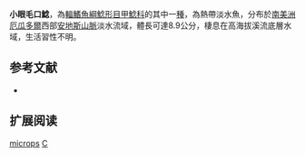 {{Speciesbox
| name = 小眼毛口鯰
| image = Chaetostoma microps in situ.jpg
| image_width = 250px
| image_caption = 
| status = NE
| status_system = IUCN3.1
| genus = Chaetostoma
| species = microps
| authority = [[Günther|Günther]], 1864
| synonyms = *''Chaetostomus microps'', Günther, 1864
}}

'''小眼毛口鯰'''，為[[輻鰭魚綱|輻鰭魚綱]][[鯰形目|鯰形目]][[甲鯰科|甲鯰科]]的其中一[[種|種]]，為熱帶淡水魚，分布於[[南美洲|南美洲]][[厄瓜多爾|厄瓜多爾]]西部[[安地斯山脈|安地斯山脈]]淡水流域，體長可達8.9公分，棲息在高海拔溪流底層水域，生活習性不明。

==参考文献==
*{{FishBase_species|genus=Chaetostoma|species=microps|year=2014|month=11}}

== 扩展阅读 ==
{{refbegin}}
{{wikispecies-inline|Chaetostoma microps|小眼毛口鯰}}
{{refend}}
{{Taxonbar|from=Q5497360}}

[[Category:毛口鯰屬|microps]]
[[Category:1864年描述的鱼类|C]]